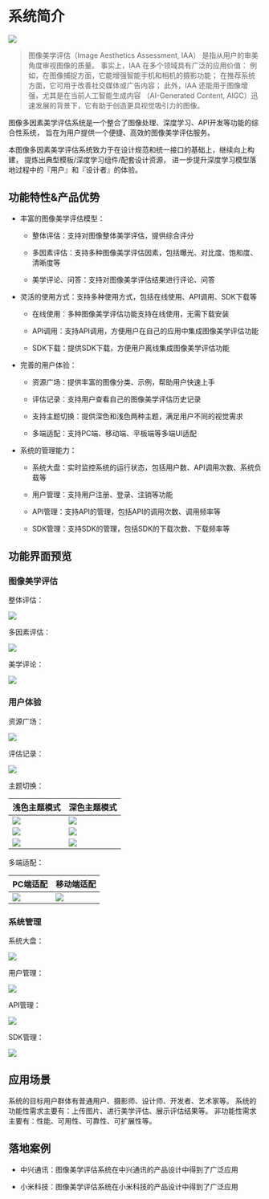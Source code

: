 
# 系统简介

![](/imgs/gallery-background2.png)
 
> 图像美学评估（Image Aesthetics Assessment, IAA）
  是指从用户的审美角度审视图像的质量。
  事实上，IAA 在多个领域具有广泛的应用价值：
  例如，在图像捕捉方面，它能增强智能手机和相机的摄影功能；
  在推荐系统方面，它可用于改善社交媒体或广告内容；
  此外，IAA 还能用于图像增强，尤其是在当前人工智能生成内容
  （AI-Generated Content, AIGC）迅速发展的背景下，它有助于创造更具视觉吸引力的图像。

图像多因素美学评估系统是一个整合了图像处理、深度学习、API开发等功能的综合性系统，
旨在为用户提供一个便捷、高效的图像美学评估服务。

本图像多因素美学评估系统致力于在设计规范和统一接口的基础上，继续向上构建，
提炼出典型模板/深度学习组件/配套设计资源，
进一步提升深度学习模型落地过程中的『用户』和『设计者』的体验。

## 功能特性&产品优势

- 丰富的图像美学评估模型：

  - 整体评估：支持对图像整体美学评估，提供综合评分

  - 多因素评估：支持多种图像美学评估因素，包括曝光、对比度、饱和度、清晰度等

  - 美学评论、问答：支持对图像美学评估结果进行评论、问答

- 灵活的使用方式：支持多种使用方式，包括在线使用、API调用、SDK下载等

  - 在线使用：多种图像美学评估功能支持在线使用，无需下载安装

  - API调用：支持API调用，方便用户在自己的应用中集成图像美学评估功能

  - SDK下载：提供SDK下载，方便用户离线集成图像美学评估功能

- 完善的用户体验：

  - 资源广场：提供丰富的图像分类、示例，帮助用户快速上手
  
  - 评估记录：支持用户查看自己的图像美学评估历史记录

  - 支持主题切换：提供深色和浅色两种主题，满足用户不同的视觉需求

  - 多端适配：支持PC端、移动端、平板端等多端UI适配

- 系统的管理能力：

  - 系统大盘：实时监控系统的运行状态，包括用户数、API调用次数、系统负载等

  - 用户管理：支持用户注册、登录、注销等功能

  - API管理：支持API的管理，包括API的调用次数、调用频率等

  - SDK管理：支持SDK的管理，包括SDK的下载次数、下载频率等


## 功能界面预览

### 图像美学评估

整体评估：

![](/imgs/preview/微信图片_20241013154949.png)

多因素评估：

![](/imgs/preview/微信图片_20241013154952.png)

美学评论：

![](/imgs/preview/微信图片_20241013154953.png)

### 用户体验

资源广场：

![](/imgs/preview/微信图片_20241013154946.png)

评估记录：

![](/imgs/preview/微信图片_20241013154956.png)

主题切换：

| 浅色主题模式                                   | 深色主题模式                                   |
|-----------------------------------------------|-----------------------------------------------|
| ![](/imgs/preview/微信图片_20241013154949.png) | ![](/imgs/preview/微信图片_20241013155001.png) |
| ![](/imgs/preview/微信图片_20241013154946.png) | ![](/imgs/preview/微信图片_20241013155003.png) |
| ![](/imgs/preview/微信图片_20241013154955.png) | ![](/imgs/preview/微信图片_20241013155004.png) |

多端适配：

| PC端适配                                      | 移动端适配                                                   |
|-----------------------------------------------|-------------------------------------------------------------|
| ![](/imgs/preview/微信图片_20241013154949.png) | ![](/imgs/preview/04ed92c3-b3d1-41a8-82a1-7fb0a50775b4.png) |

### 系统管理

系统大盘：

![](/imgs/preview/微信图片_20241013154957.png)

用户管理：

![](/imgs/preview/微信图片_20241013154958.png)

API管理：

![](/imgs/preview/微信图片_20241013154955.png)

SDK管理：

![](/imgs/preview/微信图片_20241013155000.png)

## 应用场景

系统的目标用户群体有普通用户、摄影师、设计师、开发者、艺术家等。
系统的功能性需求主要有：上传图片、进行美学评估、展示评估结果等。
非功能性需求主要有：性能、可用性、可靠性、可扩展性等。

## 落地案例

- 中兴通讯：图像美学评估系统在中兴通讯的产品设计中得到了广泛应用

- 小米科技：图像美学评估系统在小米科技的产品设计中得到了广泛应用